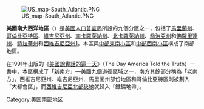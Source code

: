 [[File:US_map-South_Atlantic.PNG|thumb]]

'''美國南大西洋地區'''（{{lang-en|South Atlantic States}}）是[[美國人口普查局|美國人口普查局]]所設的九個分區之一，包括了[[馬里蘭州|馬里蘭州]]、[[哥倫比亞特區|哥倫比亞特區]]、[[維吉尼亞州|維吉尼亞州]]、[[南卡羅萊納州|南卡羅萊納州]]、[[北卡羅萊納州|北卡羅萊納州]]、[[喬治亞州|喬治亞州]]和[[佛羅里達州|佛羅里達州]]、[[特拉華州|特拉華州]]和[[西維吉尼亞州|西維吉尼亞州]][https://web.archive.org/web/20011104032413/http://www.census.gov/geo/www/us_regdiv.pdf]。本區與[[中部東南小區|中部東南小區]]和[[中部西南小區|中部西南小區]]構成了南部地區。

在1991年出版的《[[美國說實話的這一天|美國說實話的這一天]]》（The Day America Told the Truth）一書中，本區構成了「新南方」—美國九個道德區域之一，南方其餘部分稱為「老南方」。西維吉尼亞州、維吉尼亞州、馬里蘭州部份地區和哥倫比亞特區則被劃入「大都會區」，而[[西維吉尼亞北部狹地|西維吉尼亞北部狹地]]就歸入「鐵鏽地帶」。

{{美國地區}}

[[Category:美国南部地区|Category:美国南部地区]]
